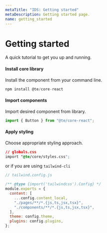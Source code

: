 ```yaml
---
metaTitle: "IDS: Getting started"
metaDescription: Getting started page.
name: getting_started
---
```


# Getting started

<Description>A quick tutorial to get you up and running.</Description>

#### Install core library

Install the component from your command line.

```js
npm install @te/core-react
```

#### Import components

Import desired component from library.

```js
import { Button } from "@te/core-react";
```

#### Apply styling

Choose appropriate styling approach.

```css
// globals.css
import "@te/core/styles.css";
```

or if you are using `tailwind-cli`

```js
// tailwind.config.js

/** @type {import('tailwindcss').Config} */
module.exports = {
  content: [
    ...config.content_local,
    "./pages/**/*.{js,ts,jsx,tsx}",
    "./components/**/*.{js,ts,jsx,tsx}",
  ],
  theme: config.theme,
  plugins: config.plugins,
};
```

